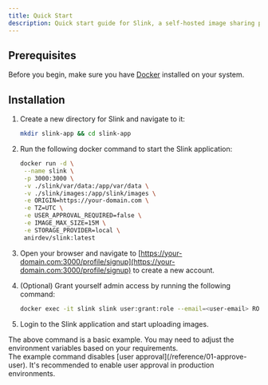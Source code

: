 ```yaml
---
title: Quick Start
description: Quick start guide for Slink, a self-hosted image sharing platform.
---
```



## Prerequisites

Before you begin, make sure you have [Docker](https://www.docker.com/) installed on your system.

## Installation

<Steps>

1. Create a new directory for Slink and navigate to it:

   ```bash
   mkdir slink-app && cd slink-app
   ```

2. Run the following docker command to start the Slink application:

   ```bash
   docker run -d \
    --name slink \
    -p 3000:3000 \
    -v ./slink/var/data:/app/var/data \
    -v ./slink/images:/app/slink/images \
    -e ORIGIN=https://your-domain.com \
    -e TZ=UTC \
    -e USER_APPROVAL_REQUIRED=false \
    -e IMAGE_MAX_SIZE=15M \
    -e STORAGE_PROVIDER=local \
    anirdev/slink:latest
   ```

3. Open your browser and navigate to [https://your-domain.com:3000/profile/signup](https://your-domain.com:3000/profile/signup) to create a new account.

4. (Optional) Grant yourself admin access by running the following command:

   ```bash
   docker exec -it slink slink user:grant:role --email=<user-email> ROLE_ADMIN
   ```

5. Login to the Slink application and start uploading images.

</Steps>

<Aside type="note">
  The above command is a basic example. You may need to adjust the environment
  variables based on your requirements.
</Aside>

<Aside type="caution">
  The example command disables [user approval](/reference/01-approve-user). It's
  recommended to enable user approval in production environments.
</Aside>

